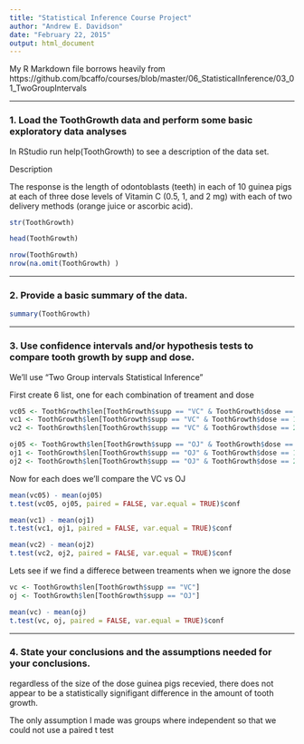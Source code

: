 ```yaml
---
title: "Statistical Inference Course Project"
author: "Andrew E. Davidson"
date: "February 22, 2015"
output: html_document
---
```


My R Markdown file borrows heavily from 
https://github.com/bcaffo/courses/blob/master/06_StatisticalInference/03_01_TwoGroupIntervals

---

### 1. Load the ToothGrowth data and perform some basic exploratory data analyses 

In RStudio run help(ToothGrowth) to see a description of the data set.

Description

The response is the length of odontoblasts (teeth) in each of 10 guinea pigs at each of three dose levels of Vitamin C (0.5, 1, and 2 mg) with each of two delivery methods (orange juice or ascorbic acid).

```r
str(ToothGrowth)

head(ToothGrowth)

nrow(ToothGrowth)
nrow(na.omit(ToothGrowth) )


```

---

### 2. Provide a basic summary of the data.

```r
summary(ToothGrowth)

```
---

### 3. Use confidence intervals and/or hypothesis tests to compare tooth growth by supp and dose. 

We'll use "Two Group intervals Statistical Inference"

First create 6 list, one for each combination of treament and dose
```r
vc05 <- ToothGrowth$len[ToothGrowth$supp == "VC" & ToothGrowth$dose == 0.5]
vc1 <- ToothGrowth$len[ToothGrowth$supp == "VC" & ToothGrowth$dose == 1.0]
vc2 <- ToothGrowth$len[ToothGrowth$supp == "VC" & ToothGrowth$dose == 2.0]

oj05 <- ToothGrowth$len[ToothGrowth$supp == "OJ" & ToothGrowth$dose == 0.5]
oj1 <- ToothGrowth$len[ToothGrowth$supp == "OJ" & ToothGrowth$dose == 1.0]
oj2 <- ToothGrowth$len[ToothGrowth$supp == "OJ" & ToothGrowth$dose == 2.0]

```

Now for each does we'll compare the VC vs OJ

```r
mean(vc05) - mean(oj05)
t.test(vc05, oj05, paired = FALSE, var.equal = TRUE)$conf
```

```r
mean(vc1) - mean(oj1)
t.test(vc1, oj1, paired = FALSE, var.equal = TRUE)$conf
```

```r
mean(vc2) - mean(oj2)
t.test(vc2, oj2, paired = FALSE, var.equal = TRUE)$conf
```


Lets see if we find a differece between treaments when we ignore the dose

```r
vc <- ToothGrowth$len[ToothGrowth$supp == "VC"]
oj <- ToothGrowth$len[ToothGrowth$supp == "OJ"]

mean(vc) - mean(oj)
t.test(vc, oj, paired = FALSE, var.equal = TRUE)$conf
```

---

### 4. State your conclusions and the assumptions needed for your conclusions. 

regardless of the size of the dose guinea pigs recevied, there does not appear to be a statistically signifigant difference in the amount of tooth growth.

The only assumption I made was groups where independent so that we could not use a paired t test

